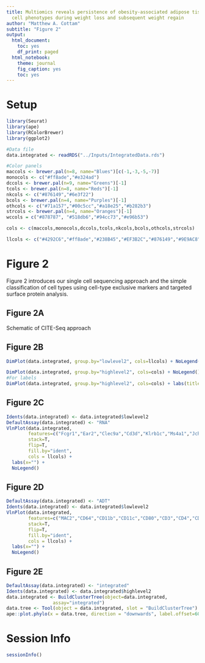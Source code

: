 ```yaml
---
title: Multiomics reveals persistence of obesity-associated adipose tissue immune
  cell phenotypes during weight loss and subsequent weight regain
author: "Matthew A. Cottam"
subtitle: "Figure 2"
output:
  html_document:
    toc: yes
    df_print: paged
  html_notebook:
    theme: journal
    fig_caption: yes
    toc: yes
---
```


# Setup

```r
library(Seurat)
library(ape)
library(RColorBrewer)
library(ggplot2)

#Data file
data.integrated <- readRDS("../Inputs/IntegratedData.rds")

#Color panels
maccols <- brewer.pal(n=8, name="Blues")[c(-1,-3,-5,-7)]
monocols <- c("#ff8ade","#e324ad")
dccols <- brewer.pal(n=9, name="Greens")[-1]
tcols <- brewer.pal(n=8, name="Reds")[-1]
nkcols <- c("#876149","#6e3f22")
bcols <- brewer.pal(n=4, name="Purples")[-1]
othcols <- c("#71a157","#00c5cc","#a18e25","#b282b3")
strcols <- brewer.pal(n=4, name="Oranges")[-1]
wccols = c("#878787", "#518db6","#94cc73","#e96b53")

cols <- c(maccols,monocols,dccols,tcols,nkcols,bcols,othcols,strcols)

llcols <- c("#4292C6","#ff8ade","#238B45","#EF3B2C","#876149","#9E9AC8","#71a157","#00c5cc","#a18e25","#b282b3","#FD8D3C")
```

# Figure 2

Figure 2 introduces our single cell sequencing approach and the simple classification of cell types using cell-type exclusive markers and targeted surface protein analysis.

## Figure 2A

Schematic of CITE-Seq approach

## Figure 2B

```r
DimPlot(data.integrated, group.by="lowlevel2", cols=llcols) + NoLegend() + labs(title="")
```

```r
DimPlot(data.integrated, group.by="highlevel2", cols=cols) + NoLegend() + labs(title="")
#For labels
DimPlot(data.integrated, group.by="highlevel2", cols=cols) + labs(title="") 
```

## Figure 2C

```r
Idents(data.integrated) <- data.integrated$lowlevel2
DefaultAssay(data.integrated) <- "RNA"
VlnPlot(data.integrated, 
        features=c("Fcgr1","Ear2","Clec9a","Cd3d","Klrb1c","Ms4a1","Jchain","Mcpt4","S100a8","Gata3","Col3a1"), 
        stack=T, 
        flip=T,
        fill.by="ident",
        cols = llcols) +
  labs(x="") + 
  NoLegend()
```

## Figure 2D

```r
DefaultAssay(data.integrated) <- "ADT"
Idents(data.integrated) <- data.integrated$lowlevel2
VlnPlot(data.integrated, 
        features=c("MAC2","CD64","CD11b","CD11c","CD80","CD3","CD4","CD19","CD39","NK1.1"), 
        stack=T, 
        flip=T,
        fill.by="ident",
        cols = llcols) +
  labs(x="") + 
  NoLegend()
```

## Figure 2E
```r
DefaultAssay(data.integrated) <- "integrated"
Idents(data.integrated) <- data.integrated$highlevel2
data.integrated <- BuildClusterTree(object=data.integrated,
                 assay="integrated")
data.tree <- Tool(object = data.integrated, slot = "BuildClusterTree")
ape::plot.phylo(x = data.tree, direction = "downwards", label.offset=60, cex=0.8)
```

# Session Info

```r
sessionInfo()
```

